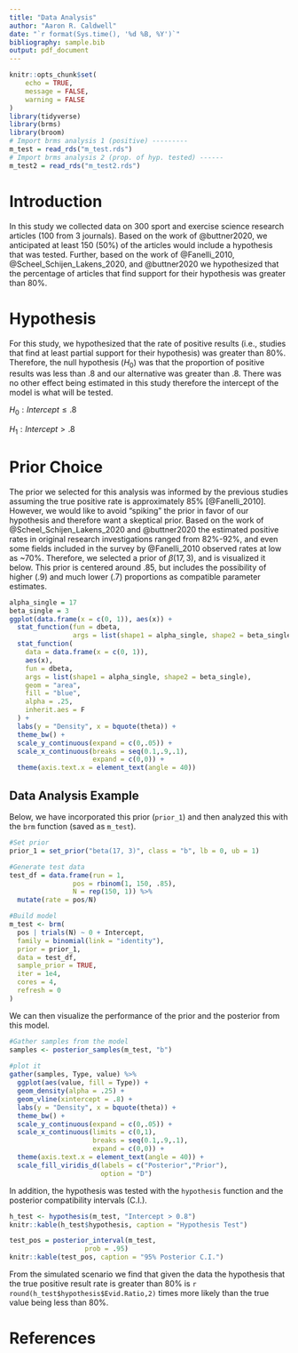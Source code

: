 ```yaml
---
title: "Data Analysis"
author: "Aaron R. Caldwell"
date: "`r format(Sys.time(), '%d %B, %Y')`"
bibliography: sample.bib
output: pdf_document
---
```


```r
knitr::opts_chunk$set(
	echo = TRUE,
	message = FALSE,
	warning = FALSE
)
library(tidyverse)
library(brms)
library(broom)
# Import brms analysis 1 (positive) ---------
m_test = read_rds("m_test.rds")
# Import brms analysis 2 (prop. of hyp. tested) ------
m_test2 = read_rds("m_test2.rds")
```

# Introduction

In this study we collected data on 300 sport and exercise science research articles (100 from 3 journals). Based on the work of @buttner2020, we anticipated at least 150 (50%) of the articles would include a hypothesis that was tested. Further, based on the work of @Fanelli_2010, @Scheel_Schijen_Lakens_2020, and @buttner2020 we hypothesized that the percentage of articles that find support for their hypothesis was greater than 80%. 

# Hypothesis

For this study, we hypothesized that the rate of positive results (i.e., studies that find at least partial support for their hypothesis) was greater than 80%. Therefore, the null hypothesis ($H_0$) was that the proportion of positive results was less than .8 and our alternative was greater than .8. There was no other effect being estimated in this study therefore the intercept of the model is what will be tested.

$H_0: Intercept \leq .8$

$H_1: Intercept > .8$

\newpage

# Prior Choice

The prior we selected for this analysis was informed by the previous studies assuming the true positive rate is approximately 85% [@Fanelli_2010]. However, we would like to avoid "spiking" the prior in favor of our hypothesis and therefore want a skeptical prior. Based on the work of @Scheel_Schijen_Lakens_2020 and @buttner2020 the estimated positive rates in original research investigations ranged from 82%-92%, and even some fields included in the survey by @Fanelli_2010 observed rates at low as ~70%. Therefore, we selected a prior of $\beta(17,3)$, and is visualized it below. This prior is centered around .85, but includes the possibility of higher (.9) and much lower (.7) proportions as compatible parameter estimates.

```r
alpha_single = 17
beta_single = 3
ggplot(data.frame(x = c(0, 1)), aes(x)) +
  stat_function(fun = dbeta,
                args = list(shape1 = alpha_single, shape2 = beta_single)) +
  stat_function(
    data = data.frame(x = c(0, 1)),
    aes(x),
    fun = dbeta,
    args = list(shape1 = alpha_single, shape2 = beta_single),
    geom = "area",
    fill = "blue",
    alpha = .25,
    inherit.aes = F
  ) +
  labs(y = "Density", x = bquote(theta)) +
  theme_bw() +
  scale_y_continuous(expand = c(0,.05)) +
  scale_x_continuous(breaks = seq(0.1,.9,.1),
                     expand = c(0,0)) +
  theme(axis.text.x = element_text(angle = 40))
```

\newpage

## Data Analysis Example

Below, we have incorporated this prior (`prior_1`) and then analyzed this with the `brm` function (saved as `m_test`).

```r
#Set prior
prior_1 = set_prior("beta(17, 3)", class = "b", lb = 0, ub = 1)

#Generate test data
test_df = data.frame(run = 1,
                pos = rbinom(1, 150, .85),
                N = rep(150, 1)) %>%
  mutate(rate = pos/N)

#Build model
m_test <- brm(
  pos | trials(N) ~ 0 + Intercept,
  family = binomial(link = "identity"),
  prior = prior_1,
  data = test_df,
  sample_prior = TRUE,
  iter = 1e4,
  cores = 4,
  refresh = 0
)
```

We can then visualize the performance of the prior and the posterior from this model.

```r
#Gather samples from the model
samples <- posterior_samples(m_test, "b") 
  
#plot it
gather(samples, Type, value) %>% 
  ggplot(aes(value, fill = Type)) +
  geom_density(alpha = .25) +
  geom_vline(xintercept = .8) +
  labs(y = "Density", x = bquote(theta)) +
  theme_bw() +
  scale_y_continuous(expand = c(0,.05)) +
  scale_x_continuous(limits = c(0,1),
                     breaks = seq(0.1,.9,.1),
                     expand = c(0,0)) +
  theme(axis.text.x = element_text(angle = 40)) +
  scale_fill_viridis_d(labels = c("Posterior","Prior"),
                       option = "D")
```

In addition, the hypothesis was tested with the `hypothesis` function and the posterior compatibility intervals (C.I.).

```r
h_test <- hypothesis(m_test, "Intercept > 0.8")
knitr::kable(h_test$hypothesis, caption = "Hypothesis Test")

test_pos = posterior_interval(m_test,
                   prob = .95)
knitr::kable(test_pos, caption = "95% Posterior C.I.")
```

From the simulated scenario we find that given the data the hypothesis that the true positive result rate is greater than 80% is `r round(h_test$hypothesis$Evid.Ratio,2)` times more likely than the true value being less than 80%. 


# References

